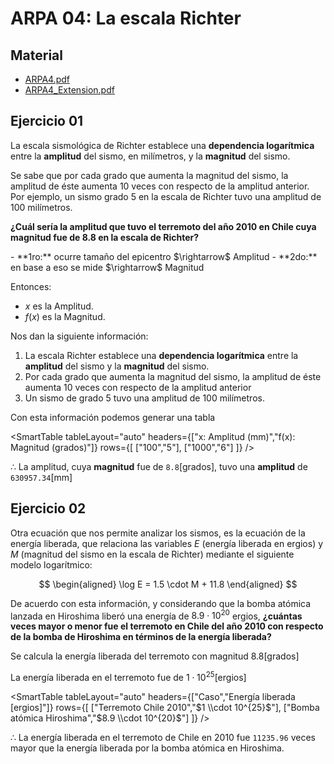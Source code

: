 # ARPA 04: La escala Richter

## Material
- [ARPA4.pdf](/inacap/mvfm01/docs/ARPA14.pdf)
- [ARPA4_Extension.pdf](/inacap/mvfm01/docs/ARPA14_Extension.pdf)

## Ejercicio 01

La escala sismológica de Richter establece una **dependencia logarítmica** entre la **amplitud** del sismo, en milímetros, y la **magnitud** del sismo.

Se sabe que por cada grado que aumenta la magnitud del sismo, la amplitud de éste aumenta 10 veces con respecto de la amplitud anterior. Por ejemplo, un sismo grado 5 en la escala de Richter tuvo una amplitud de 100 milímetros.

**¿Cuál sería la amplitud que tuvo el terremoto del año 2010 en Chile cuya magnitud fue de 8.8 en la escala de Richter?**

<Solution>
- **1ro:** ocurre tamaño del epicentro $\rightarrow$ Amplitud
- **2do:** en base a eso se mide $\rightarrow$ Magnitud

Entonces:

- $x$ es la Amplitud.
- $f(x)$ es la Magnitud.

Nos dan la siguiente información:

1. La escala Richter establece una **dependencia logarítmica** entre la **amplitud** del sismo y la **magnitud** del sismo.
2. Por cada grado que aumenta la magnitud del sismo, la amplitud de éste aumenta 10 veces con respecto de la amplitud anterior
3. Un sismo de grado 5 tuvo una amplitud de 100 milímetros.

Con esta información podemos generar una tabla

<SmartTable
  tableLayout="auto"
  headers={["x: Amplitud (mm)","f(x): Magnitud (grados)"]}
  rows={[
    ["100","5"],
    ["1000","6"]
  ]}
/>

<SmartFigure
	src="/inacap/mvfm01/images/fig54.png"
	alt="Modelo logarítmico f(x)"
	caption="Modelo logarítmico f(x)"
	size="large"
/>

$\therefore$ La amplitud, cuya **magnitud** fue de `8.8`[grados], tuvo una **amplitud** de `630957.34`[mm]
</Solution>

## Ejercicio 02

Otra ecuación que nos permite analizar los sismos, es la ecuación de la energía liberada, que relaciona las variables $E$ (energía liberada en ergios) y $M$ (magnitud del sismo en la escala de Richter) mediante el siguiente modelo logarítmico:

$$
\begin{aligned}
\log E = 1.5 \cdot M + 11.8
\end{aligned}
$$

De acuerdo con esta información, y considerando que la bomba atómica lanzada en Hiroshima liberó una energía de $8.9 \cdot 10^{20}$ ergios, **¿cuántas veces mayor o menor fue el terremoto en Chile del año 2010 con respecto de la bomba de Hiroshima en términos de la energía liberada?** 

<Solution>
Se calcula la energía liberada del terremoto con magnitud 8.8[grados]

<SmartFigure
	src="/inacap/mvfm01/images/fig55.png"
	alt="Cálculo de energía liberada"
	caption="Cálculo de energía liberada"
	size="large"
/>

La energía liberada en el terremoto fue de $1 \cdot 10^{25}$[ergios]

<SmartTable
  tableLayout="auto"
  headers={["Caso","Energía liberada [ergios]"]}
  rows={[
    ["Terremoto Chile 2010","$1 \\cdot 10^{25}$"],
    ["Bomba atómica Hiroshima","$8.9 \\cdot 10^{20}$"]
  ]}
/>

<SmartFigure
	src="/inacap/mvfm01/images/fig56.png"
	alt="Cálculo de razón de energía liberadas por los terremotos"
	caption="Cálculo de razón de energía liberada por los terremotos"
	size="large"
/>

$\therefore$ La energía liberada en el terremoto de Chile en 2010 fue `11235.96` veces mayor que la energía liberada por la bomba atómica en Hiroshima.
</Solution>

